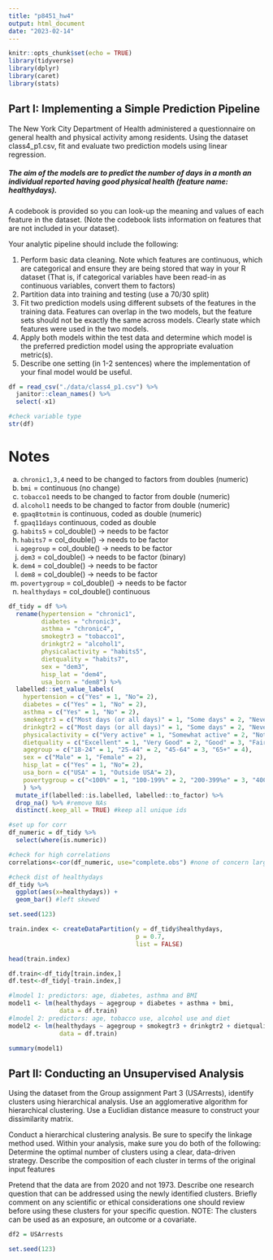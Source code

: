 ```yaml
---
title: "p8451_hw4"
output: html_document
date: "2023-02-14"
---
```


```r
knitr::opts_chunk$set(echo = TRUE)
library(tidyverse)
library(dplyr)
library(caret)
library(stats)
```

## Part I: Implementing a Simple Prediction Pipeline

The New York City Department of Health administered a questionnaire on general health and physical activity among residents. Using the dataset class4_p1.csv, fit and evaluate two prediction models using linear regression. 

##### The aim of the models are to predict the number of days in a month an individual reported having good physical health (feature name: healthydays). 

A codebook is provided so you can look-up the meaning and values of each feature in the dataset. (Note the codebook lists information on features that are not included in your dataset).

Your analytic pipeline should include the following:

1. Perform basic data cleaning. Note which features are continuous, which are categorical and ensure they are being stored that way in your R dataset (That is, if categorical variables have been read-in as continuous variables, convert them to factors)
2. Partition data into training and testing (use a 70/30 split)
3. Fit two prediction  models using  different subsets of the features in the training data. Features can overlap in the two models, but the feature sets should not be exactly the same across models. Clearly state which features were used in the two models.
4. Apply both models within the test data and determine which model is the preferred prediction model using the appropriate evaluation metric(s). 
5. Describe one setting (in 1-2 sentences) where the implementation of your final model would be useful.

```r
df = read_csv("./data/class4_p1.csv") %>%
  janitor::clean_names() %>%
  select(-x1)

#check variable type
str(df)
```
# Notes
a. `chronic1,3,4` need to be changed to factors from doubles (numeric)
b. `bmi` = continuous (no change)
c. `tobacco1` needs to be changed to factor from double (numeric)
d. `alcohol1` needs to be changed to factor from double (numeric)
e. `gpaq8totmin` is continuous, coded as double (numeric)
f. `gpaq11days` continuous, coded as double
g. `habits5` = col_double() -> needs to be factor
h. `habits7` = col_double() -> needs to be factor
i. `agegroup` = col_double() -> needs to be factor
j. `dem3` = col_double() -> needs to be factor (binary)
k. `dem4` = col_double() -> needs to be factor
l. `dem8` = col_double() -> needs to be factor
m. `povertygroup` = col_double() -> needs to be factor
n. `healthydays` = col_double() continuous

```r
df_tidy = df %>%
  rename(hypertension = "chronic1",
         diabetes = "chronic3",
         asthma = "chronic4",
         smokegtr3 = "tobacco1",
         drinkgtr2 = "alcohol1",
         physicalactivity = "habits5",
         dietquality = "habits7",
         sex = "dem3",
         hisp_lat = "dem4",
         usa_born = "dem8") %>%
  labelled::set_value_labels(
    hypertension = c("Yes" = 1, "No"= 2),
    diabetes = c("Yes" = 1, "No" = 2),
    asthma = c("Yes" = 1, "No" = 2),
    smokegtr3 = c("Most days (or all days)" = 1, "Some days" = 2, "Never" = 3),
    drinkgtr2 = c("Most days (or all days)" = 1, "Some days" = 2, "Never" = 3),
    physicalactivity = c("Very active" = 1, "Somewhat active" = 2, "Not very active" = 3, "Not active at all" = 4),
    dietquality = c("Excellent" = 1, "Very Good" = 2, "Good" = 3, "Fair" = 4, "Poor" = 5),
    agegroup = c("18-24" = 1, "25-44" = 2, "45-64" = 3, "65+" = 4),
    sex = c("Male" = 1, "Female" = 2),
    hisp_lat = c("Yes" = 1, "No"= 2),
    usa_born = c("USA" = 1, "Outside USA"= 2),
    povertygroup = c("<100%" = 1, "100-199%" = 2, "200-399%e" = 3, "400-599%" = 4, "600%" = 5, "Don't Know" = 6)
    ) %>%
  mutate_if(labelled::is.labelled, labelled::to_factor) %>%
  drop_na() %>% #remove NAs
  distinct(.keep_all = TRUE) #keep all unique ids
```

```r
#set up for corr
df_numeric = df_tidy %>% 
  select(where(is.numeric))

#check for high correlations
correlations<-cor(df_numeric, use="complete.obs") #none of concern largest .11

#check dist of healthydays
df_tidy %>%
  ggplot(aes(x=healthydays)) +
  geom_bar() #left skewed
```



```r
set.seed(123)

train.index <- createDataPartition(y = df_tidy$healthydays,
                                   p = 0.7,
                                   list = FALSE)

head(train.index)

df.train<-df_tidy[train.index,]
df.test<-df_tidy[-train.index,]
```
```r
#lmodel 1: predictors: age, diabetes, asthma and BMI
model1 <- lm(healthydays ~ agegroup + diabetes + asthma + bmi, 
              data = df.train)
#lmodel 2: predictors: age, tobacco use, alcohol use and diet
model2 <- lm(healthydays ~ agegroup + smokegtr3 + drinkgtr2 + dietquality, 
              data = df.train)
```


```r
summary(model1)
```

## Part II: Conducting an Unsupervised Analysis

Using the dataset from the Group assignment Part 3 (USArrests), identify clusters using hierarchical analysis. Use an agglomerative algorithm for hierarchical clustering. Use a Euclidian distance measure to construct your dissimilarity matrix.

Conduct a hierarchical clustering analysis. Be sure to specify the linkage method used. Within your analysis, make sure you do both of the following:
Determine the optimal number of clusters using a clear, data-driven strategy.
Describe the composition of each cluster in terms of the original input features
 

Pretend that the data are from 2020 and not 1973. Describe one research question that can be addressed using the newly identified clusters. Briefly comment on any scientific or ethical considerations one should review before using these clusters for your specific question. NOTE: The clusters can be used as an exposure, an outcome or a covariate.
```r
df2 = USArrests

set.seed(123)
 
```


